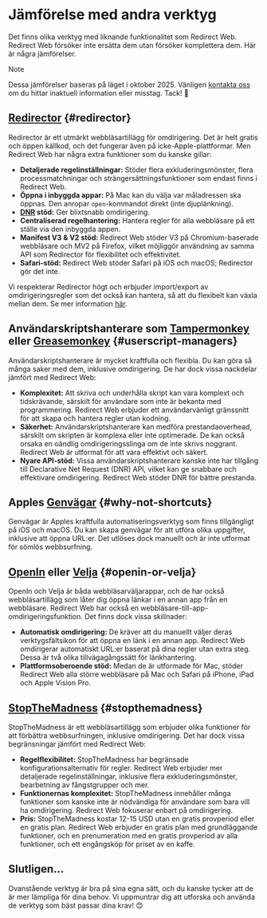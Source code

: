 # Jämförelse med andra verktyg

Det finns olika verktyg med liknande funktionalitet som Redirect Web. Redirect Web försöker inte ersätta dem utan försöker komplettera dem. Här är några jämförelser.

> [!NOTE]
> Dessa jämförelser baseras på läget i oktober 2025. Vänligen [kontakta oss](/contact-us) om du hittar inaktuell information eller misstag. Tack! 🙏

## [Redirector](https://github.com/einaregilsson/Redirector) {#redirector}

Redirector är ett utmärkt webbläsartillägg för omdirigering. Det är helt gratis och öppen källkod, och det fungerar även på icke-Apple-plattformar. Men Redirect Web har några extra funktioner som du kanske gillar:

* **Detaljerade regelinställningar:** Stöder flera exkluderingsmönster, flera processmatchningar och strängersättningsfunktioner som endast finns i Redirect Web.
* **Öppna i inbyggda appar:** På Mac kan du välja var måladressen ska öppnas. Den anropar `open`-kommandot direkt (inte djuplänkning).
* **[DNR](https://blog.mozilla.org/addons/2023/05/17/declarativenetrequest-available-in-firefox/) stöd:** Ger blixtsnabb omdirigering.
* **Centraliserad regelhantering:** Hantera regler för alla webbläsare på ett ställe via den inbyggda appen.
* **Manifest V3 & V2 stöd:** Redirect Web stöder V3 på Chromium-baserade webbläsare och MV2 på Firefox, vilket möjliggör användning av samma API som Redirector för flexibilitet och effektivitet.
* **Safari-stöd:** Redirect Web stöder Safari på iOS och macOS; Redirector gör det inte.

Vi respekterar Redirector högt och erbjuder import/export av omdirigeringsregler som det också kan hantera, så att du flexibelt kan växla mellan dem. Se mer information [här](/export-or-import-rules).

## Användarskriptshanterare som [Tampermonkey](https://www.tampermonkey.net/) eller [Greasemonkey](https://www.greasespot.net/) {#userscript-managers}

Användarskriptshanterare är mycket kraftfulla och flexibla. Du kan göra så många saker med dem, inklusive omdirigering. De har dock vissa nackdelar jämfört med Redirect Web:

* **Komplexitet:** Att skriva och underhålla skript kan vara komplext och tidskrävande, särskilt för användare som inte är bekanta med programmering. Redirect Web erbjuder ett användarvänligt gränssnitt för att skapa och hantera regler utan kodning.
* **Säkerhet:** Användarskriptshanterare kan medföra prestandaoverhead, särskilt om skripten är komplexa eller inte optimerade. De kan också orsaka en oändlig omdirigeringsslinga om de inte skrivs noggrant. Redirect Web är utformat för att vara effektivt och säkert.
* **Nyare API-stöd:** Vissa användarskriptshanterare kanske inte har tillgång till Declarative Net Request (DNR) API, vilket kan ge snabbare och effektivare omdirigering. Redirect Web stöder DNR för bättre prestanda.

## Apples [Genvägar](https://support.apple.com/guide/shortcuts/welcome/ios) {#why-not-shortcuts}

Genvägar är Apples kraftfulla automatiseringsverktyg som finns tillgängligt på iOS och macOS. Du kan skapa genvägar för att utföra olika uppgifter, inklusive att öppna URL:er. Det utlöses dock manuellt och är inte utformat för sömlös webbsurfning.

## [OpenIn](https://loshadki.app/openin4/) eller [Velja](https://sindresorhus.com/velja) {#openin-or-velja}

OpenIn och Velja är båda webbläsarväljarappar, och de har också webbläsartillägg som låter dig öppna länkar i en annan app från en webbläsare. Redirect Web har också en webbläsare-till-app-omdirigeringsfunktion. Det finns dock vissa skillnader:

* **Automatisk omdirigering:** De kräver att du manuellt väljer deras verktygsfältsikon för att öppna en länk i en annan app. Redirect Web omdirigerar automatiskt URL:er baserat på dina regler utan extra steg. Dessa är två olika tillvägagångssätt för länkhantering.
* **Plattformsoberoende stöd:** Medan de är utformade för Mac, stöder Redirect Web alla större webbläsare på Mac och Safari på iPhone, iPad och Apple Vision Pro.

## [StopTheMadness](https://underpassapp.com/StopTheMadness/) {#stopthemadness}

StopTheMadness är ett webbläsartillägg som erbjuder olika funktioner för att förbättra webbsurfningen, inklusive omdirigering. Det har dock vissa begränsningar jämfört med Redirect Web:

* **Regelflexibilitet:** StopTheMadness har begränsade konfigurationsalternativ för regler. Redirect Web erbjuder mer detaljerade regelinställningar, inklusive flera exkluderingsmönster, bearbetning av fångstgrupper och mer.
* **Funktionernas komplexitet:** StopTheMadness innehåller många funktioner som kanske inte är nödvändiga för användare som bara vill ha omdirigering. Redirect Web fokuserar enbart på omdirigering.
* **Pris:** StopTheMadness kostar 12-15 USD utan en gratis provperiod eller en gratis plan. Redirect Web erbjuder en gratis plan med grundläggande funktioner, och en prenumeration med en gratis provperiod av alla funktioner, och ett engångsköp för priset av en kaffe.

## Slutligen...

Ovanstående verktyg är bra på sina egna sätt, och du kanske tycker att de är mer lämpliga för dina behov. Vi uppmuntrar dig att utforska och använda de verktyg som bäst passar dina krav! 😊
